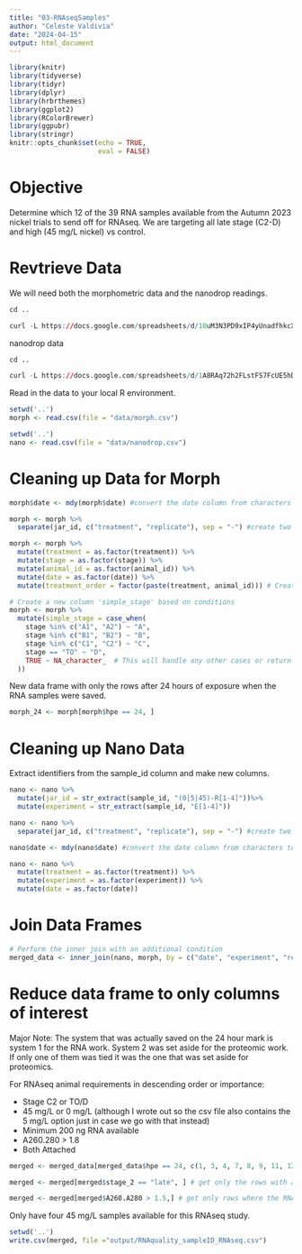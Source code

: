 ```yaml
---
title: "03-RNAseqSamples"
author: "Celeste Valdivia"
date: "2024-04-15"
output: html_document
---
```


```r
library(knitr)
library(tidyverse)
library(tidyr)
library(dplyr)
library(hrbrthemes)
library(ggplot2)
library(RColorBrewer)
library(ggpubr)
library(stringr)
knitr::opts_chunk$set(echo = TRUE,
                      eval = FALSE)
```

# Objective

Determine which 12 of the 39 RNA samples available from the Autumn 2023 nickel trials to send off for RNAseq. We are targeting all late stage (C2-D) and high (45 mg/L nickel) vs control.

# Revtrieve Data
We will need both the morphometric data and the nanodrop readings. 

```r
cd ..

curl -L https://docs.google.com/spreadsheets/d/10uM3N3PD9xIP4yUnadfhkcXa8TPMRMD-adOIKbmkYzY/export?exportFormat=csv | tee data/morph.csv
```

nanodrop data
```r

cd ..

curl -L https://docs.google.com/spreadsheets/d/1A8RAq72h2FLstFS7FcUE5hDpYsaJg9ql0M7iGxuN2xA/export?exportFormat=csv | tee data/nanodrop.csv
```

Read in the data to your local R environment.

```r
setwd('..')
morph <- read.csv(file = "data/morph.csv")  
```

``` r
setwd('..')
nano <- read.csv(file = "data/nanodrop.csv")
```

# Cleaning up Data for Morph

```r
morph$date <- mdy(morph$date) #convert the date column from characters to true date
```

```r
morph <- morph %>%
  separate(jar_id, c("treatment", "replicate"), sep = "-") #create two new columns, treatment and replicate from jar id 
```

```r
morph <- morph %>%
  mutate(treatment = as.factor(treatment)) %>%
  mutate(stage = as.factor(stage)) %>%
  mutate(animal_id = as.factor(animal_id)) %>%
  mutate(date = as.factor(date)) %>%
  mutate(treatment_order = factor(paste(treatment, animal_id))) # Create a new variable for ordering by treatment
```

```r
# Create a new column 'simple_stage' based on conditions
morph <- morph %>%
  mutate(simple_stage = case_when(
    stage %in% c("A1", "A2") ~ "A",
    stage %in% c("B1", "B2") ~ "B",
    stage %in% c("C1", "C2") ~ "C",
    stage == "TO" ~ "D",
    TRUE ~ NA_character_  # This will handle any other cases or return NA if none match
  ))
```

New data frame with only the rows after 24 hours of exposure when the RNA samples were saved.

```r
morph_24 <- morph[morph$hpe == 24, ]
```



# Cleaning up Nano Data

Extract identifiers from the sample_id column and make new columns.

```r
nano <- nano %>%
  mutate(jar_id = str_extract(sample_id, "(0|5|45)-R[1-4]"))%>%
  mutate(experiment = str_extract(sample_id, "E[1-4]"))
```

```r
nano <- nano %>%
  separate(jar_id, c("treatment", "replicate"), sep = "-") #create two new columns, treatment and replicate from jar id 
```


```r
nano$date <- mdy(nano$date) #convert the date column from characters to true date
```

```r
nano <- nano %>%
  mutate(treatment = as.factor(treatment)) %>%
  mutate(experiment = as.factor(experiment)) %>%
  mutate(date = as.factor(date))
```

# Join Data Frames

```r
# Perform the inner join with an additional condition
merged_data <- inner_join(nano, morph, by = c("date", "experiment", "replicate", "treatment"))
```

# Reduce data frame to only columns of interest
Major Note: The system that was actually saved on the 24 hour mark is system 1 for the RNA work. System 2 was set aside for the proteomic work. If only one of them was tied it was the one that was set aside for proteomics. 

For RNAseq animal requirements in descending order or importance:

-   Stage C2 or TO/D
-   45 mg/L or 0 mg/L (although I wrote out so the csv file also contains the 5 mg/L option just in case we go with that instead)
-   Minimum 200 ng RNA available
-   A260.280 > 1.8
-   Both Attached



```r
merged <- merged_data[merged_data$hpe == 24, c(1, 3, 4, 7, 8, 9, 11, 12, 13, 14, 15, 16, 17, 18, 20)] # get the rows for only the 24 hour mark since that's the day we saved everything in liquid nitrogen

merged <- merged[merged$stage_2 == "late", ] # get only the rows with animals in the late stage (C2 or D)

merged <- merged[merged$A260.A280 > 1.5,] # get only rows where the RNA quality is above 1.5 (although ideally its greater than 1.8, may need to do a clean up step)
```

Only have four 45 mg/L samples available for this RNAseq study.

```r
setwd('..')
write.csv(merged, file ="output/RNAquality_sampleID_RNAseq.csv")
```

